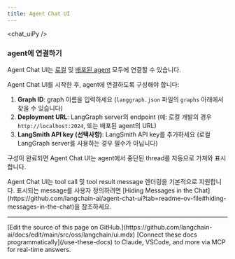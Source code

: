 ```yaml
---
title: Agent Chat UI
---
```




<chat_uiPy />



### agent에 연결하기

Agent Chat UI는 [로컬](/oss/python/langchain/studio#setup-local-langgraph-server) 및 [배포된 agent](/oss/python/langchain/deploy) 모두에 연결할 수 있습니다.

Agent Chat UI를 시작한 후, agent에 연결하도록 구성해야 합니다:

1. **Graph ID**: graph 이름을 입력하세요 (`langgraph.json` 파일의 `graphs` 아래에서 찾을 수 있습니다)
2. **Deployment URL**: LangGraph server의 endpoint (예: 로컬 개발의 경우 `http://localhost:2024`, 또는 배포된 agent의 URL)
3. **LangSmith API key (선택사항)**: LangSmith API key를 추가하세요 (로컬 LangGraph server를 사용하는 경우 필수가 아닙니다)

구성이 완료되면 Agent Chat UI는 agent에서 중단된 thread를 자동으로 가져와 표시합니다.

<Tip>
  Agent Chat UI는 tool call 및 tool result message 렌더링을 기본적으로 지원합니다. 표시되는 message를 사용자 정의하려면 [Hiding Messages in the Chat](https://github.com/langchain-ai/agent-chat-ui?tab=readme-ov-file#hiding-messages-in-the-chat)을 참조하세요.
</Tip>

---

<Callout icon="pen-to-square" iconType="regular">
    [Edit the source of this page on GitHub.](https://github.com/langchain-ai/docs/edit/main/src/oss/langchain/ui.mdx)
</Callout>
<Tip icon="terminal" iconType="regular">
    [Connect these docs programmatically](/use-these-docs) to Claude, VSCode, and more via MCP for    real-time answers.
</Tip>
